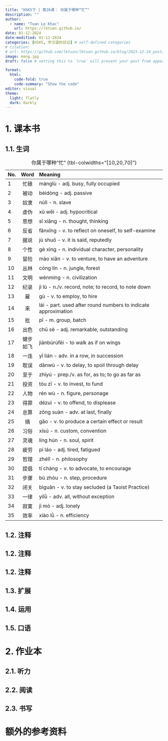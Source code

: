 ---
title: "HSK5下 | 第26课： 你属于哪种“忙”"
description: ""
author:
  - name: "Tuan Le Khac"
    url: https://lktuan.github.io/
date: 01-12-2024
date-modified: 01-12-2024
categories: [HSK5, 学汉语的日记] # self-defined categories
# citation: 
# url: https://github.com/lktuan/lktuan.github.io/blog/2023-12-24_post/
image: mang.jpg
draft: false # setting this to `true` will prevent your post from appearing on your listing page until you're ready!

format: 
  html: 
    code-fold: true
    code-summary: "Show the code"
editor: visual
theme:
  light: flatly
  dark: darkly
---

# 1. 课本书

## 1.1. 生词

| No. | Word | Meaning                                                     |
|:----|:----:|:------------------------------------------------------------|
|1|忙碌|mánglù - adj. busy, fully occupied|
|2|被动|bèidòng - adj. passive|
|3|奴隶|núlì - n. slave|
|4|虚伪|xū wěi - adj. hypocritical|
|5|思想|sī xiǎng - n. thought, thinking|
|6|反省|fǎnxǐng - v. to reflect on oneself, to self-examine|
|7|据说|jù shuō - v. it is said, reputedly|
|8|个性|gè xìng - n. individual character, personality|
|9|冒险|mào xiǎn - v. to venture, to have an adventure|
|10|丛林|cóng lín - n. jungle, forest|
|11|文明|wénmíng - n. civilization|
|12|纪录|jì lù - n./v. record, note; to record, to note down|
|13|雇|gù - v. to employ, to hire|
|14|来|lái - part. used after round numbers to indicate approximation|
|15|批|pī - m. group, batch|
|16|出色|chū sè - adj. remarkable, outstanding|
|17|健步如飞|jiànbùrúfēi - to walk as if on wings|
|18|一连|yī lián - adv. in a row, in succession|
|19|耽误|dānwù - v. to delay, to spoil through delay|
|20|至于|zhìyú - prep./v. as for, as to; to go as far as|
|21|投资|tóu zī - v. to invest, to fund|
|22|人物|rén wù - n. figure, personage|
|23|得罪|dézuì - v. to offend, to displease|
|24|总算|zǒng suàn - adv. at last, finally|
|25|搞|gǎo - v. to produce a certain effect or result|
|26|习俗|xísú - n. custom, convention|
|27|灵魂|líng hún - n. soul, spirit|
|28|疲劳|pí láo - adj. tired, fatigued|
|29|哲理|zhélǐ - n. philosophy|
|30|提倡|tí chàng - v. to advocate, to encourage|
|31|步骤|bù zhòu - n. step, procedure|
|32|闭关|bìguān - v. to stay secluded (a Taoist Practice)|
|33|一律|yílǜ - adv. all, without exception|
|34|寂寞|jì mò - adj. lonely|
|35|效率|xiào lǜ - n. efficiency|
: 你属于哪种“忙” {tbl-colwidths="\[10,20,70\]"}

## 1.2. 注释

## 1.2. 注释

## 1.2. 注释

## 1.3. 扩展

## 1.4. 运用

## 1.5. 口语

# 2. 作业本

## 2.1. 听力

## 2.2. 阅读

## 2.3. 书写

# 额外的参考资料
